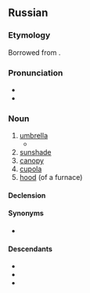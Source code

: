 ==Russian==
{{was fwotd|ru|2018|September|24}}

===Etymology===
Borrowed from {{bor|ru|nl|zonnedek||cover from sun}}.

===Pronunciation===
* {{ru-IPA|зо́нтик}}
* {{audio|ru|Ru-{{PAGENAME}}.ogg|audio}}

===Noun===
{{ru-noun+|зо́нтик}}

# [[umbrella]]
#* {{quote-book|ru|title={{m|ru||Левиафа́н}}|trans-title=Leviathan|author={{m|ru||Бори́с Аку́нин}}|year=1998|page=58|pageurl=https://books.google.com.au/books?id=-UdYTf_x_FQC&pg=PA58&dq=%22%D0%B7%D0%BE%D0%BD%D1%82%D0%B8%D0%BA%D0%BE%D0%BC%22&hl=en&sa=X&ved=0ahUKEwjv0t-D_cPcAhWBgbwKHd7vB1I4ChDoAQhlMAg|text=[[впрочем|Впро́чем]], [[с]] '''зо́нтиком''' [[таска́ться]] [[быть|бы́ло]] [[лень]].|t=Anyway, I couldn't be bothered carrying an '''umbrella''' around.}}
# [[sunshade]]
# [[canopy]]
# [[cupola]]
# [[hood]] (of a furnace)

====Declension====
{{ru-noun-table|зо́нтик}}

====Synonyms====
* {{l|ru|зонт}}

====Descendants====
* {{desc|bor=1|fi|sontikka}}
* {{desc|bor=1|ky|зонтик}}
* {{desc|bor=1|uz|zontik}}